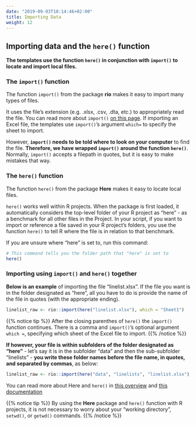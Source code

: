 ```yaml
---
date: "2019-09-03T10:14:46+02:00"
title: Importing Data
weight: 12
---
```



## Importing data and the `here()` function  

**The templates use the function `here()` in conjunction with `import()` to locate and import local files.** 

### The `import()` function  

The function `import()` from the package **rio** makes it easy to import many types of files.  

It uses the file's extension (e.g. .xlsx, .csv, .dta, etc.) to appropriately read the file. You can read more about `import()` [on this page](https://cran.r-project.org/web/packages/rio/vignettes/rio.html). If importing an Excel file, the templates use `import()`'s argument `which=` to specify the sheet to import.  

However, **`import()` needs to be told where to look on your computer** to find the file. **Therefore, we have wrapped `import()` around the function `here()`**. Normally, `import()` accepts a filepath in quotes, but it is easy to make mistakes that way. 

### The `here()` function  

The function `here()` from the package **Here** makes it easy to locate local files.  

`here()` works well within R projects. When the package is first loaded, it automatically considers the top-level folder of your R project as "here" - as a benchmark for all other files in the Project. In your script, if you want to import or reference a file saved in your R project's folders, you use the function `here()` to tell R where the file is in relation to that benchmark.  

If you are unsure where "here" is set to, run this command:

```r
# This command tells you the folder path that "here" is set to 
here()
```

### Importing using `import()` and `here()` together  

**Below is an example** of importing the file "linelist.xlsx". If the file you want is in the folder designated as "here", all you have to do is provide the name of the file in quotes (with the appropriate ending). 

```r
linelist_raw <- rio::import(here("linelist.xlsx"), which = "Sheet1")
```

{{% notice tip %}}
After the closing parenthes of `here()` the `import()` function continues. There is a comma and `import()`'s optional argument `which = `, specifying which sheet of the Excel file to import.
{{% /notice %}}

**If however, your file is within subfolders of the folder designated as "here"** - let's say it is in the subfolder "data" and then the sub-subfolder "linelists" - **you write these folder names before the file name, in quotes, and separated by commas**, as below:  

```r
linelist_raw <- rio::import(here("data", "linelists", "linelist.xlsx"), which = "Sheet1")
```

You can read more about Here and `here()` in [this overview](https://github.com/jennybc/here_here) and [this documentation](https://here.r-lib.org/)  

{{% notice tip %}}
By using the **Here** package and `here()` function with R projects, it is not necessary to worry about your "working directory", `setwd()`, or `getwd()` commands.
{{% /notice %}}

